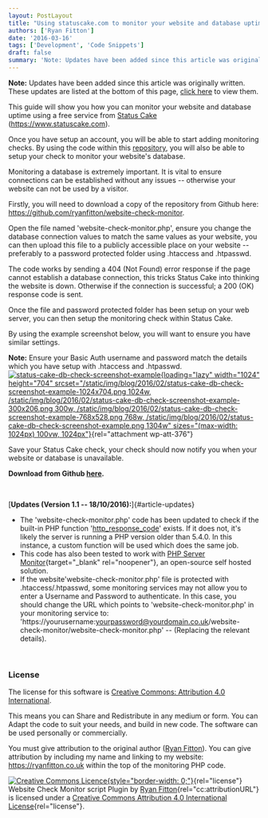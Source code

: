 ```yaml
---
layout: PostLayout
title: "Using statuscake.com to monitor your website and database uptime"
authors: ['Ryan Fitton']
date: '2016-03-16'
tags: ['Development', 'Code Snippets']
draft: false
summary: 'Note: Updates have been added since this article was originally written. These updates are listed at the bottom of this page, click here to view them. This guide will show you how you can monitor your website and database uptime using a free service from Status Cake (https://www.statuscake.com). Once you have setup an account, you will ...'
---
```


**Note:** Updates have been added since this article was originally written. These updates are listed at the bottom of this page, [click here](#article-updates) to view them.

This guide will show you how you can monitor your website and database uptime using a free service from [Status Cake](https://www.statuscake.com) (<https://www.statuscake.com>).

Once you have setup an account, you will be able to start adding monitoring checks. By using the code within this [repository](https://github.com/ryanfitton/website-check-monitor), you will also be able to setup your check to monitor your website's database.

Monitoring a database is extremely important. It is vital to ensure connections can be established without any issues -- otherwise your website can not be used by a visitor.

Firstly, you will need to download a copy of the repository from Github here: <https://github.com/ryanfitton/website-check-monitor>.

Open the file named 'website-check-monitor.php', ensure you change the database connection values to match the same values as your website, you can then upload this file to a publicly accessible place on your website -- preferably to a password protected folder using .htaccess and .htpasswd.

The code works by sending a 404 (Not Found) error response if the page cannot establish a database connection, this tricks Status Cake into thinking the website is down. Otherwise if the connection is successful; a 200 (OK) response code is sent.

Once the file and password protected folder has been setup on your web server, you can then setup the monitoring check within Status Cake.

By using the example screenshot below, you will want to ensure you have similar settings.

**Note:** Ensure your Basic Auth username and password match the details which you have setup with .htaccess and .htpasswd.\
[![status-cake-db-check-screenshot-example](/static/img/blog/2016/02/status-cake-db-check-screenshot-example-1024x704.png){loading="lazy" width="1024" height="704" srcset="/static/img/blog/2016/02/status-cake-db-check-screenshot-example-1024x704.png 1024w, /static/img/blog/2016/02/status-cake-db-check-screenshot-example-300x206.png 300w, /static/img/blog/2016/02/status-cake-db-check-screenshot-example-768x528.png 768w, /static/img/blog/2016/02/status-cake-db-check-screenshot-example.png 1304w" sizes="(max-width: 1024px) 100vw, 1024px"}](/static/img/blog/2016/02/status-cake-db-check-screenshot-example.png){rel="attachment wp-att-376"}

Save your Status Cake check, your check should now notify you when your website or database is unavailable.

**Download from Github [here](https://github.com/ryanfitton/website-check-monitor).**

 

[**Updates (Version 1.1 -- 18/10/2016):**]{#article-updates}

-   The 'website-check-monitor.php' code has been updated to check if the built-in PHP function '[http_response_code](http://php.net/manual/en/function.http-response-code.php)' exists. If it does not, it's likely the server is running a PHP version older than 5.4.0. In this instance, a custom function will be used which does the same job.
-   This code has also been tested to work with [PHP Server Monitor](http://www.phpservermonitor.org/){target="_blank" rel="noopener"}, an open-source self hosted solution.
-   If the website'website-check-monitor.php' file is protected with .htaccess/.htpasswd, some monitoring services may not allow you to enter a Username and Password to authenticate. In this case, you should change the URL which points to 'website-check-monitor.php' in your monitoring service to: 'https://yourusername:yourpassword@yourdomain.co.uk/website-check-monitor/website-check-monitor.php' -- (Replacing the relevant details).

 

### License

The license for this software is [Creative Commons: Attribution 4.0 International](https://creativecommons.org/licenses/by/4.0/).

This means you can Share and Redistribute in any medium or form. You can Adapt the code to suit your needs, and build in new code. The software can be used personally or commercially.

You must give attribution to the original author ([Ryan Fitton](https://ryanfitton.co.uk)). You can give attribution by including my name and linking to my website: <https://ryanfitton.co.uk> within the top of the monitoring PHP code.

[![Creative Commons Licence](https://i.creativecommons.org/l/by/4.0/88x31.png){style="border-width: 0;"}](http://creativecommons.org/licenses/by/4.0/){rel="license"}\
Website Check Monitor script Plugin by [Ryan Fitton](https://ryanfitton.co.uk/blog/using-statuscake-com-to-monitor-your-website-and-database-uptime/){rel="cc:attributionURL"} is licensed under a [Creative Commons Attribution 4.0 International License](http://creativecommons.org/licenses/by/4.0/){rel="license"}.
